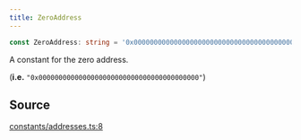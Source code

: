 ```yaml
---
title: ZeroAddress
---
```


```ts
const ZeroAddress: string = '0x0000000000000000000000000000000000000000';
```

A constant for the zero address.

(**i.e.** `"0x0000000000000000000000000000000000000000"`)

## Source

[constants/addresses.ts:8](https://github.com/dominant-strategies/quais-6.js/blob/755bfc2a1f4b5e928682c06a8fa45128a878e1f4/src/constants/addresses.ts#L8)
